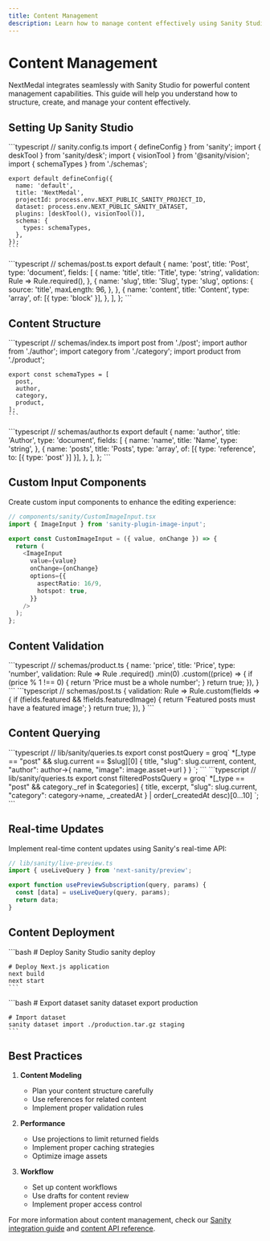 ```yaml
---
title: Content Management
description: Learn how to manage content effectively using Sanity Studio in NextMedal
---
```


# Content Management

NextMedal integrates seamlessly with Sanity Studio for powerful content management capabilities. This guide will help you understand how to structure, create, and manage your content effectively.

## Setting Up Sanity Studio

<Steps>
  <Step title="Configure Sanity Studio">
    ```typescript
    // sanity.config.ts
    import { defineConfig } from 'sanity';
    import { deskTool } from 'sanity/desk';
    import { visionTool } from '@sanity/vision';
    import { schemaTypes } from './schemas';

    export default defineConfig({
      name: 'default',
      title: 'NextMedal',
      projectId: process.env.NEXT_PUBLIC_SANITY_PROJECT_ID,
      dataset: process.env.NEXT_PUBLIC_SANITY_DATASET,
      plugins: [deskTool(), visionTool()],
      schema: {
        types: schemaTypes,
      },
    });
    ```
  </Step>

  <Step title="Define Content Types">
    ```typescript
    // schemas/post.ts
    export default {
      name: 'post',
      title: 'Post',
      type: 'document',
      fields: [
        {
          name: 'title',
          title: 'Title',
          type: 'string',
          validation: Rule => Rule.required(),
        },
        {
          name: 'slug',
          title: 'Slug',
          type: 'slug',
          options: {
            source: 'title',
            maxLength: 96,
          },
        },
        {
          name: 'content',
          title: 'Content',
          type: 'array',
          of: [{ type: 'block' }],
        },
      ],
    };
    ```
  </Step>
</Steps>

## Content Structure

<Accordions type="single">
  <Accordion title="Document Types">
    ```typescript
    // schemas/index.ts
    import post from './post';
    import author from './author';
    import category from './category';
    import product from './product';

    export const schemaTypes = [
      post,
      author,
      category,
      product,
    ];
    ```
  </Accordion>

  <Accordion title="References and Relations">
    ```typescript
    // schemas/author.ts
    export default {
      name: 'author',
      title: 'Author',
      type: 'document',
      fields: [
        {
          name: 'name',
          title: 'Name',
          type: 'string',
        },
        {
          name: 'posts',
          title: 'Posts',
          type: 'array',
          of: [{ type: 'reference', to: [{ type: 'post' }] }],
        },
      ],
    };
    ```
  </Accordion>
</Accordions>

## Custom Input Components

Create custom input components to enhance the editing experience:

```typescript
// components/sanity/CustomImageInput.tsx
import { ImageInput } from 'sanity-plugin-image-input';

export const CustomImageInput = ({ value, onChange }) => {
  return (
    <ImageInput
      value={value}
      onChange={onChange}
      options={{
        aspectRatio: 16/9,
        hotspot: true,
      }}
    />
  );
};
```

## Content Validation

<Steps>
  <Step title="Field Validation">
    ```typescript
    // schemas/product.ts
    {
      name: 'price',
      title: 'Price',
      type: 'number',
      validation: Rule => Rule
        .required()
        .min(0)
        .custom((price) => {
          if (price % 1 !== 0) {
            return 'Price must be a whole number';
          }
          return true;
        }),
    }
    ```
  </Step>

  <Step title="Document Validation">
    ```typescript
    // schemas/post.ts
    {
      validation: Rule => Rule.custom(fields => {
        if (fields.featured && !fields.featuredImage) {
          return 'Featured posts must have a featured image';
        }
        return true;
      }),
    }
    ```
  </Step>
</Steps>

## Content Querying

<Accordions type="single">
  <Accordion title="Basic Queries">
    ```typescript
    // lib/sanity/queries.ts
    export const postQuery = groq`
      *[_type == "post" && slug.current == $slug][0] {
        title,
        "slug": slug.current,
        content,
        "author": author->{
          name,
          "image": image.asset->url
        }
      }
    `;
    ```
  </Accordion>

  <Accordion title="Advanced Filtering">
    ```typescript
    // lib/sanity/queries.ts
    export const filteredPostsQuery = groq`
      *[_type == "post" && category._ref in $categories] {
        title,
        excerpt,
        "slug": slug.current,
        "category": category->name,
        _createdAt
      } | order(_createdAt desc)[0...10]
    `;
    ```
  </Accordion>
</Accordions>

## Real-time Updates

Implement real-time content updates using Sanity's real-time API:

```typescript
// lib/sanity/live-preview.ts
import { useLiveQuery } from 'next-sanity/preview';

export function usePreviewSubscription(query, params) {
  const [data] = useLiveQuery(query, params);
  return data;
}
```

## Content Deployment

<Steps>
  <Step title="Production Deployment">
    ```bash
    # Deploy Sanity Studio
    sanity deploy

    # Deploy Next.js application
    next build
    next start
    ```
  </Step>

  <Step title="Content Backup">
    ```bash
    # Export dataset
    sanity dataset export production

    # Import dataset
    sanity dataset import ./production.tar.gz staging
    ```
  </Step>
</Steps>

## Best Practices

1. **Content Modeling**
   - Plan your content structure carefully
   - Use references for related content
   - Implement proper validation rules

2. **Performance**
   - Use projections to limit returned fields
   - Implement proper caching strategies
   - Optimize image assets

3. **Workflow**
   - Set up content workflows
   - Use drafts for content review
   - Implement proper access control

For more information about content management, check our [Sanity integration guide](/docs/integrations/sanity) and [content API reference](/docs/reference/content). 